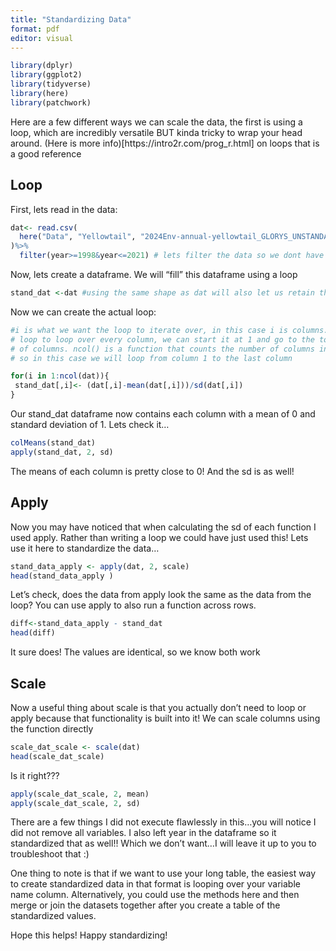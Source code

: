 ```yaml
---
title: "Standardizing Data"
format: pdf
editor: visual
---
```


```r
library(dplyr)
library(ggplot2)
library(tidyverse)
library(here) 
library(patchwork)
```

Here are a few different ways we can scale the data, the first is using a loop, which are incredibly versatile BUT kinda tricky to wrap your head around. (Here is more info)[https://intro2r.com/prog_r.html] on loops that is a good reference

## Loop

First, lets read in the data:

```r
dat<- read.csv(
  here("Data", "Yellowtail", "2024Env-annual-yellowtail_GLORYS_UNSTANDARDIZED.csv")
)%>%
  filter(year>=1998&year<=2021) # lets filter the data so we dont have any missing values

```

Now, lets create a dataframe. We will "fill" this dataframe using a loop

```r
stand_dat <-dat #using the same shape as dat will also let us retain the column names
```

Now we can create the actual loop:

```r
#i is what we want the loop to iterate over, in this case i is columns. If we want the 
# loop to loop over every column, we can start it at 1 and go to the total number
# of columns. ncol() is a function that counts the number of columns in a dataframe
# so in this case we will loop from column 1 to the last column

for(i in 1:ncol(dat)){
 stand_dat[,i]<- (dat[,i]-mean(dat[,i]))/sd(dat[,i])
}
```

Our stand_dat dataframe now contains each column with a mean of 0 and standard deviation of 1. Lets check it...

```r
colMeans(stand_dat)
apply(stand_dat, 2, sd)
```

The means of each column is pretty close to 0! And the sd is as well!

## Apply

Now you may have noticed that when calculating the sd of each function I used apply. Rather than writing a loop we could have just used this! Lets use it here to standardize the data...

```r
stand_data_apply <- apply(dat, 2, scale)
head(stand_data_apply )
```

Let's check, does the data from apply look the same as the data from the loop? You can use apply to also run a function across rows.

```r
diff<-stand_data_apply - stand_dat
head(diff)
```

It sure does! The values are identical, so we know both work

## Scale
Now a useful thing about scale is that you actually don't need to loop or apply because that functionality is built into it! We can scale columns using the function directly 


```r
scale_dat_scale <- scale(dat)
head(scale_dat_scale)
```

Is it right???

```r
apply(scale_dat_scale, 2, mean)
apply(scale_dat_scale, 2, sd)
```

There are a few things I did not execute flawlessly in this...you will notice I did not remove all variables. I also left year in the dataframe so it standardized that as well!! Which we don't want...I will leave it up to you to troubleshoot that :)

One thing to note is that if we want to use your long table, the easiest way to create standardized data in that format is looping over your variable name column. Alternatively, you could use the methods here and then merge or join the datasets together after you create a table of the standardized values.

Hope this helps! Happy standardizing!